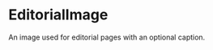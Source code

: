 
<Meta title="Labs/Brand/Molecules/EditorialImage" component={EditorialImage} />

# EditorialImage

<StoryStatus status="stable" />

An image used for editorial pages with an optional caption.

<Canvas withSource="open" className="dark">
  <Story name="EditorialImage">
    <EditorialImage
      image={text(
        'Image URL',
        'https://images.ctfassets.net/go6kr6r0ykrq/4NI4czS6Y3DeaBBlVAoPTL/5a95deb01518e0cbb27bac8c6e00eaf6/broadway_2_70.jpg'
      )}
      alt={text('Alt text', 'A picture of two Codecademy employees.')}
      caption={text('Optional caption', 'You can remove this caption.')}
    />
  </Story>
</Canvas>

<Props story="EditorialImage" of={EditorialImage} />
